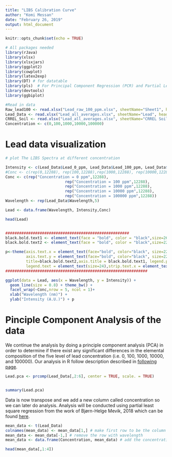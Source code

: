 ```yaml
---
title: "LIBS Calibration Curve"
author: "Komi Messan"
date: "February 26, 2019"
output: html_document
---
```


```r
knitr::opts_chunk$set(echo = TRUE)
```


```r
# All packages needed
library(rJava)
library(xlsx)
library(xlsxjars)
library(ggplot2)
library(cowplot)
library(latex2exp)
library(DT) # for datatable
library(pls)  # For Principal Component Regression (PCR) and Partial Least Squares Regression (PLSR)
library(devtools)
library(ggbiplot)
```



```r
#Read in data
Raw_lead100 <- read.xlsx("Lead_raw_100_ppm.xlsx", sheetName="Sheet1", header = TRUE,stringsAsFactors = F)
Lead_Data <- read.xlsx("Lead_all_averages.xlsx", sheetName="Lead", header = TRUE,stringsAsFactors = F)
CRREL_Soil <- read.xlsx("Lead_all_averages.xlsx", sheetName="CRREL Soils", header = TRUE,stringsAsFactors = F)
Concentration <- c(0,100,1000,10000,100000)
```


# Lead data visualization 

```r
# plot The LIBS Spectra at different concentration

Intensity <- c(Lead_Data$Lead_0_ppm, Lead_Data$Lead_100_ppm, Lead_Data$Lead_1000_ppm, Lead_Data$Lead_10000_ppm, Lead_Data$Lead_100000_ppm)
#Conc <- c(rep(0,12288), rep(100,12288),rep(1000,12288), rep(10000,12288),rep(100000,12288))
Conc <- c(rep("Concentration = 0 ppm",12288),
                          rep("Concentration = 100 ppm",12288),
                          rep("Concentration = 1000 ppm",12288),
                          rep("Concentration = 10000 ppm",12288),
                          rep("Concentration = 100000 ppm",12288))
Wavelength <- rep(Lead_Data$Wavelength,5)

Lead <- data.frame(Wavelength, Intensity,Conc)

head(Lead)


######################################################
black.bold.text1 <- element_text(face = "bold", color = "black",size=26) # x and y axis
black.bold.text2 <- element_text(face = "bold", color = "black",size=22) # title

p<-theme(axis.text.x = element_text(face="bold", color="black", size=22),
         axis.text.y = element_text(face="bold", color="black", size=22),
         title=black.bold.text2,axis.title = black.bold.text1, legend.position = "bottom",
         legend.text = element_text(size=24),strip.text.x = element_text(face="bold",size=22))
##############################################################

ggplot(data = Lead, aes(x = Wavelength, y = Intensity)) +
  geom_line(size = 0.8) + theme_bw() +
  facet_wrap(~Conc,nrow = 5, ncol = 1)+ 
  xlab("Wavelength (nm)") +
  ylab("Intensity (A.U.)") + p

```

# Pinciple Component Analysis of the data

We continue the analysis by doing a principle component analysis (PCA) in order to determine if there exist any significant differences in the elemental composition of the five level of lead concentration (i.e. 0, 100, 1000, 10000, and 100000). Our analysis in R follow description described in [following page](https://www.datacamp.com/community/tutorials/pca-analysis-r).


```r
Lead.pca <- prcomp(Lead_Data[,2:6], center = TRUE, scale. = TRUE)


summary(Lead.pca)

```


Data is now transpose and we add a new column called concentration so we can later do analysis. Analysis will be conducted using partial least square regression from the work of Bjørn-Helge Mevik, 2018 which can be found [here](https://cran.r-project.org/web/packages/pls/vignettes/pls-manual.pdf).


```r
mean_data <- t(Lead_Data)
colnames(mean_data) <- mean_data[1,] # make first row to be the column names
mean_data <- mean_data[-1,] # remove the row with wavelength
mean_data <- data.frame(Concentration, mean_data) # add the concentration column

head(mean_data[,1:4])
```






